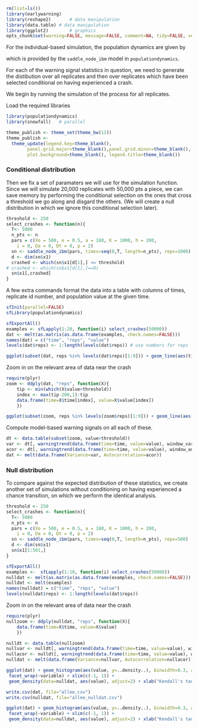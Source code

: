 
 
``` r
rm(list=ls())
library(earlywarning)
library(reshape2)		# data manipulation
library(data.table)	# data manipulation
library(ggplot2)		# graphics
opts_chunk$set(warning=FALSE, message=FALSE, comment=NA, tidy=FALSE, verbose=TRUE, cache=FALSE)
````


For the individual-based simulation, the population dynamics are given by

<div>
\begin{align}
  \frac{dP(n,t)}{dt} &= b_{n-1} P(n-1,t) + d_{n+1}P(n+1,t) - (b_n+d_n) P(n,t)  \label{master}, \\
    b_n &= \frac{e K n^2}{n^2 + h^2}, \\
    d_n &= e n + a,
\end{align}
</div>

which is provided by the `saddle_node_ibm` model in `populationdynamics`. 

For each of the warning signal statistics in question, 
we need to generate the distibution over all replicates
and then over replicates which have been selected conditional 
on having experienced a crash.  

We begin by running the simulation of the process for all replicates.  

Load the required libraries
 
``` r
library(populationdynamics)
library(snowfall)   # parallel
````

```r
theme_publish <- theme_set(theme_bw(12))
theme_publish <- 
  theme_update(legend.key=theme_blank(),
        panel.grid.major=theme_blank(),panel.grid.minor=theme_blank(),
        plot.background=theme_blank(), legend.title=theme_blank())
```


### Conditional distribution

Then we fix a set of paramaters we will use for the simulation function.  Since we will simulate 20,000 replicates with 50,000 pts a piece, we can save memory by performing the conditional selection on the ones that cross a threshold we go along and disgard the others.  (We will create a null distribution in which we ignore this conditional selection later).  


``` r
threshold <- 250
select_crashes <- function(n){
  T<- 5000
  n_pts <- n
  pars = c(Xo = 500, e = 0.5, a = 180, K = 1000, h = 200,
    i = 0, Da = 0, Dt = 0, p = 2)
  sn <- saddle_node_ibm(pars, times=seq(0,T, length=n_pts), reps=1000)
  d <- dim(sn$x1)
  crashed <- which(sn$x1[d[1],] <= threshold)
# crashed <- which(sn$x1[d[1],]==0)
  sn$x1[,crashed] 
}
````



 A few extra commands format the data into a table
with columns of times, replicate id number, and population value at the
given time.


``` r
sfInit(parallel=FALSE)
sfLibrary(populationdynamics)
```


``` r
sfExportAll()
examples <- sfLapply(1:20, function(i) select_crashes(50000))
dat <- melt(as.matrix(as.data.frame(examples, check.names=FALSE)))
names(dat) = c("time", "reps", "value")
levels(dat$reps) <- 1:length(levels(dat$reps)) # use numbers for reps
````


``` r
ggplot(subset(dat, reps %in% levels(dat$reps)[1:9])) + geom_line(aes(time, value)) + facet_wrap(~reps, scales="free")
````


Zoom in on the relevant area of data near the crash

``` r
require(plyr)
zoom <- ddply(dat, "reps", function(X){
    tip <- min(which(X$value<threshold))
    index <- max(tip-200,1):tip
    data.frame(time=X$time[index], value=X$value[index])
    })
````


``` r
ggplot(subset(zoom, reps %in% levels(zoom$reps)[1:9])) + geom_line(aes(time, value)) + facet_wrap(~reps, scales="free")
````


Compute model-based warning signals on all each of these.  

``` r
dt <- data.table(subset(zoom, value>threshold))
var <- dt[, warningtrend(data.frame(time=time, value=value), window_var), by=reps]$V1
acor <- dt[, warningtrend(data.frame(time=time, value=value), window_autocorr), by=reps]$V1
dat <- melt(data.frame(Variance=var, Autocorrelation=acor))
````

### Null distribution 

To compare against the expected distribution of these statistics, we create another set of simulations without conditioning on having experienced a chance transition, on which we perform the identical analysis.  

``` r
threshold <- 250
select_crashes <- function(n){
  T<- 5000
  n_pts <- n
  pars = c(Xo = 500, e = 0.5, a = 180, K = 1000, h = 200,
    i = 0, Da = 0, Dt = 0, p = 2)
  sn <- saddle_node_ibm(pars, times=seq(0,T, length=n_pts), reps=500)
  d <- dim(sn$x1)
  sn$x1[1:501,]
}
````


``` r
sfExportAll()
examples <-  sfLapply(1:10, function(i) select_crashes(50000))
nulldat <- melt(as.matrix(as.data.frame(examples, check.names=FALSE)))
nulldat <- melt(examples)
names(nulldat) = c("time", "reps", "value")
levels(nulldat$reps) <- 1:length(levels(dat$reps)) 
````

Zoom in on the relevant area of data near the crash

``` r
require(plyr)
nullzoom <- ddply(nulldat, "reps", function(X){
    data.frame(time=X$time, value=X$value)
    })
````

``` r
nulldt <- data.table(nullzoom)
nullvar <- nulldt[, warningtrend(data.frame(time=time, value=value), window_var), by=reps]$V1
nullacor <- nulldt[, warningtrend(data.frame(time=time, value=value), window_autocorr), by=reps]$V1
nulldat <- melt(data.frame(Variance=nullvar, Autocorrelation=nullacor))
````

``` r
ggplot(dat) + geom_histogram(aes(value, y=..density..), binwidth=0.3, alpha=.5) +
 facet_wrap(~variable) + xlim(c(-1, 1)) + 
 geom_density(data=nulldat, aes(value), adjust=2) + xlab("Kendall's tau") + theme_bw()

````

``` r
write.csv(dat, file="allee.csv")
write.csv(nulldat, file="allee_nulldat.csv")
```

``` r
ggplot(dat) + geom_histogram(aes(value, y=..density..), binwidth=0.3, alpha=.5) +
 facet_wrap(~variable) + xlim(c(-1, 1)) + 
 geom_density(data=nulldat, aes(value), adjust=2) + xlab("Kendall's tau") + theme_bw()

````


